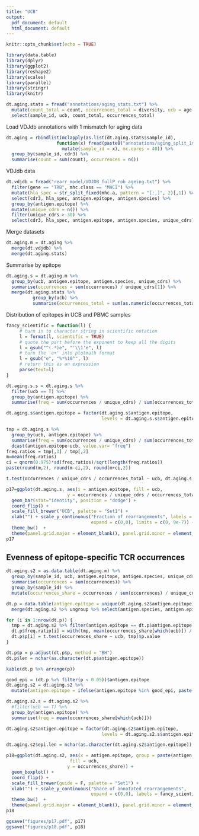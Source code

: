 ```yaml
---
title: "UCB"
output:
  pdf_document: default
  html_document: default
---
```


```r
knitr::opts_chunk$set(echo = TRUE)
```

```r
library(data.table)
library(dplyr)
library(ggplot2)
library(reshape2)
library(scales)
library(parallel)
library(stringr)
library(knitr)
```

```r
dt.aging.stats = fread("annotations/aging_stats.txt") %>%
  mutate(count_total = count, occurrences_total = diversity, ucb = age == 0) %>%
  select(sample_id, ucb, count_total, occurrences_total)
```

Load VDJdb annotations with 1 mismatch for aging data

```r
dt.aging = rbindlist(mclapply(as.list(dt.aging.stats$sample_id),
                   function(x) fread(paste0("annotations/aging_split_1mm/", x, ".annot.txt")) %>% 
                     mutate(sample_id = x), mc.cores = 40)) %>%
  group_by(sample_id, cdr3) %>%
  summarise(count = sum(count), occurrences = n())
```

VDJdb data

```r
dt.vdjdb = fread("rearr_model/VDJDB_fullP_rob_ageing.txt") %>% 
  filter(gene == "TRB", mhc.class == "MHCI") %>%
  mutate(hla_spec = str_split_fixed(mhc.a, pattern = "[:,]", 2)[,1]) %>%
  select(cdr3, hla_spec, antigen.epitope, antigen.species) %>%
  group_by(antigen.epitope) %>%
  mutate(unique_cdrs = n()) %>%
  filter(unique_cdrs > 30) %>%
  select(cdr3, hla_spec, antigen.epitope, antigen.species, unique_cdrs)
```

Merge datasets

```r
dt.aging.m = dt.aging %>%
  merge(dt.vdjdb) %>%
  merge(dt.aging.stats)
```

Summarise by epitope

```r
dt.aging.s = dt.aging.m %>%
  group_by(ucb, antigen.epitope, antigen.species, unique_cdrs) %>%
  summarise(occurrences = sum(occurrences) / unique_cdrs[1]) %>%
  merge(dt.aging.stats %>%
          group_by(ucb) %>%
          summarise(occurrences_total = sum(as.numeric(occurrences_total))))
```

Distribution of epitopes in UCB and PBMC samples

```r
fancy_scientific = function(l) {
     # turn in to character string in scientific notation
     l = format(l, scientific = TRUE)
     # quote the part before the exponent to keep all the digits
     l = gsub("^(.*)e", "'\\1'e", l)
     # turn the 'e+' into plotmath format
     l = gsub("e", "%*%10^", l)
     # return this as an expression
     parse(text=l)
}

dt.aging.s.s = dt.aging.s %>%
  filter(ucb == T) %>%
  group_by(antigen.epitope) %>%
  summarise(freq = sum(occurrences / unique_cdrs) / sum(occurrences_total))

dt.aging.s$antigen.epitope = factor(dt.aging.s$antigen.epitope, 
                                    levels = dt.aging.s.s$antigen.epitope[order(dt.aging.s.s$freq)])

tmp = dt.aging.s %>%
  group_by(ucb, antigen.epitope) %>%
  summarise(freq = sum(occurrences / unique_cdrs) / sum(occurrences_total)) %>%
  dcast(antigen.epitope~ucb, value.var= "freq")
freq.ratios = tmp[,3] / tmp[,2]
m=mean(freq.ratios)
ci = qnorm(0.975)*sd(freq.ratios)/sqrt(length(freq.ratios))
paste(round(m,2), round(m-ci,2), round(m+ci,2))

t.test(occurrences / unique_cdrs / occurrences_total ~ ucb, dt.aging.s, paired=T)

p17=ggplot(dt.aging.s, aes(x = antigen.epitope, fill = ucb, 
                       y = occurrences / unique_cdrs / occurrences_total)) +
  geom_bar(stat="identity", position = "dodge") +
  coord_flip() +
  scale_fill_brewer("UCB", palette = "Set1") +
  xlab("") + scale_y_continuous("Fraction of rearrangements", labels = fancy_scientific,
                                expand = c(0,0), limits = c(0, 9e-7)) +
  theme_bw()  +
  theme(panel.grid.major = element_blank(), panel.grid.minor = element_blank())
p17
```

## Evenness of epitope-specific TCR occurrences

```r
dt.aging.s2 = as.data.table(dt.aging.m) %>%
  group_by(sample_id, ucb, antigen.epitope, antigen.species, unique_cdrs) %>%
  summarise(occurrences = sum(occurrences)) %>%
  group_by(sample_id) %>%
  mutate(occurrences_share = occurrences / sum(occurrences) / unique_cdrs)
```

```r
dt.p = data.table(antigen.epitope = unique(dt.aging.s2$antigen.epitope), p = 1, freq.ratio = 1) %>%
  merge(dt.aging.s2 %>% ungroup %>% select(antigen.species, antigen.epitope) %>% unique)

for (i in 1:nrow(dt.p)) {
  tmp = dt.aging.s2 %>% filter(antigen.epitope == dt.p$antigen.epitope[i])
  dt.p$freq.ratio[i] = with(tmp, mean(occurrences_share[which(ucb)]) / mean(occurrences_share[which(!ucb)]))
  dt.p$p[i] = t.test(occurrences_share ~ ucb, tmp)$p.value
}

dt.p$p = p.adjust(dt.p$p, method = "BH")
dt.p$len = nchar(as.character(dt.p$antigen.epitope))

kable(dt.p %>% arrange(p))

good_epi = (dt.p %>% filter(p < 0.05))$antigen.epitope
dt.aging.s2 = dt.aging.s2 %>%
  mutate(antigen.epitope = ifelse(antigen.epitope %in% good_epi, paste(antigen.epitope, "(*)"),antigen.epitope))
```

```r
dt.aging.s2.s = dt.aging.s2 %>%
  #filter(ucb == T) %>%
  group_by(antigen.epitope) %>%
  summarise(freq = mean(occurrences_share[which(ucb)]))

dt.aging.s2$antigen.epitope = factor(dt.aging.s2$antigen.epitope, 
                                    levels = dt.aging.s2.s$antigen.epitope[order(dt.aging.s2.s$freq)])

dt.aging.s2$epi.len = nchar(as.character(dt.aging.s2$antigen.epitope))

p18=ggplot(dt.aging.s2, aes(x = antigen.epitope, group = paste(antigen.epitope,ucb), 
                        fill = ucb,
                       y = occurrences_share)) +
  geom_boxplot() +
  coord_flip() +
  scale_fill_brewer(guide = F, palette = "Set1") +
  xlab("") + scale_y_continuous("Share of annotated rearrangements", 
                                expand = c(0,0), labels = fancy_scientific) +
  theme_bw()  +
  theme(panel.grid.major = element_blank(), panel.grid.minor = element_blank())
p18
```

```r
ggsave("figures/p17.pdf", p17)
ggsave("figures/p18.pdf", p18)
```


